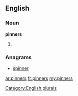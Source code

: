 ==English==

===Noun===
'''pinners'''

# {{plural of|[[pinner]]}}

===Anagrams===
* [[spinner#English|spinner]]

[[Category:English plurals]]

[[ar:pinners]]
[[fr:pinners]]
[[my:pinners]]